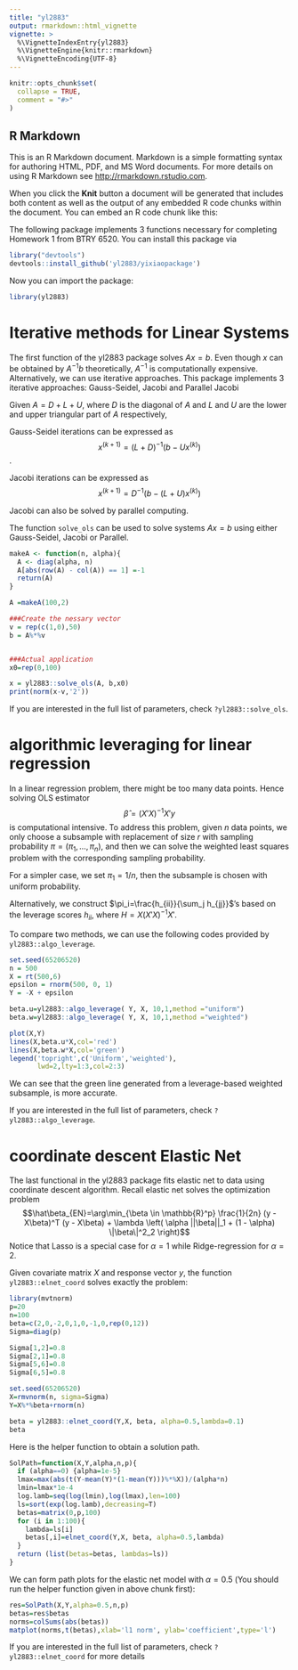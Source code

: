 ```yaml
---
title: "yl2883"
output: rmarkdown::html_vignette
vignette: >
  %\VignetteIndexEntry{yl2883}
  %\VignetteEngine{knitr::rmarkdown}
  %\VignetteEncoding{UTF-8}
---
```

```r
knitr::opts_chunk$set(
  collapse = TRUE,
  comment = "#>"
)
```
## R Markdown

This is an R Markdown document. Markdown is a simple formatting syntax for authoring HTML, PDF, and MS Word documents. For more details on using R Markdown see <http://rmarkdown.rstudio.com>.

When you click the **Knit** button a document will be generated that includes both content as well as the output of any embedded R code chunks within the document. You can embed an R code chunk like this:

The following package \textit{yl2883} implements 3 functions necessary for completing Homework 1 from BTRY 6520. You can install this package via


```r
library("devtools")
devtools::install_github('yl2883/yixiaopackage')
```

Now you can import the package:

```r
library(yl2883)
```

# Iterative methods for Linear Systems

The first function of the yl2883 package solves $Ax = b$.  Even though $x$ can be obtained by $A^{-1} b$ theoretically, $A^{-1}$ is computationally expensive. Alternatively, we can use iterative approaches.  This package implements 3 iterative approaches: Gauss-Seidel, Jacobi and Parallel Jacobi

Given $A = D + L + U$, where $D$ is the diagonal of $A$ and $L$ and $U$ are the lower and upper triangular part of $A$ respectively, 

Gauss-Seidel iterations can be expressed as $$x^{(k+1)} = (L + D)^{-1} (b - Ux^{(k)})$$.  

Jacobi iterations can be expressed as $$x^{(k+1)} = D^{-1} (b - (L + U) x^{(k)})$$ 

Jacobi can also be solved by parallel computing.

The function `solve_ols` can be used to solve systems $Ax = b$ using either Gauss-Seidel, Jacobi or Parallel.

```r
makeA <- function(n, alpha){
  A <- diag(alpha, n)
  A[abs(row(A) - col(A)) == 1] =-1
  return(A)
}

A =makeA(100,2)

###Create the nessary vector
v = rep(c(1,0),50)
b = A%*%v


###Actual application
x0=rep(0,100)

x = yl2883::solve_ols(A, b,x0)
print(norm(x-v,'2'))
```

If you are interested in the full list of parameters, check `?yl2883::solve_ols`.  

# algorithmic leveraging for linear regression

In a linear regression problem, there might be too many data points. Hence solving OLS estimator $$\hat{\beta} = (X' X)^{-1} X' y$$ is computational intensive. To address this problem, given $n$ data points, we only choose a subsample with replacement of size $r$ with sampling probability $\pi=(\pi_1, \ldots, \pi_n)$, and then we can solve the weighted least squares problem with the corresponding sampling probability. 

For a simpler case, we set $\pi_1 = 1/n$, then the subsample is chosen with uniform probability.  

Alternatively, we construct $\pi_i=\frac{h_{ii}}{\sum_j h_{jj}}$'s based on the leverage scores $h_{ii}$, where $H = X (X' X)^{-1} X'$.  

To compare two methods, we can use the following codes provided by `yl2883::algo_leverage`.
```r
set.seed(65206520)
n = 500
X = rt(500,6)
epsilon = rnorm(500, 0, 1)
Y = -X + epsilon

beta.u=yl2883::algo_leverage( Y, X, 10,1,method ="uniform")
beta.w=yl2883::algo_leverage( Y, X, 10,1,method ="weighted")

plot(X,Y)
lines(X,beta.u*X,col='red')
lines(X,beta.w*X,col='green')
legend('topright',c('Uniform','weighted'),
       lwd=2,lty=1:3,col=2:3)
```

We can see that the green line generated from a leverage-based weighted subsample, is more accurate.

If you are interested in the full list of parameters, check `?yl2883::algo_leverage`.

# coordinate descent Elastic Net

The last functional in the yl2883 package fits elastic net to data using coordinate descent algorithm. Recall elastic net solves the optimization problem 
$$\hat\beta_{EN}=\arg\min_{\beta \in \mathbb{R}^p} \frac{1}{2n} (y - X\beta)^T (y - X\beta) + \lambda \left(  \alpha ||\beta||_1 + (1 - \alpha) \|\beta\|^2_2 \right)$$
Notice that Lasso is a special case for $\alpha= 1$ while Ridge-regression for $\alpha= 2$.

Given covariate matrix $X$ and response vector $y$, the function `yl2883::elnet_coord` solves exactly the problem:
```r
library(mvtnorm)
p=20
n=100
beta=c(2,0,-2,0,1,0,-1,0,rep(0,12))
Sigma=diag(p)

Sigma[1,2]=0.8
Sigma[2,1]=0.8
Sigma[5,6]=0.8
Sigma[6,5]=0.8

set.seed(65206520)
X=rmvnorm(n, sigma=Sigma)
Y=X%*%beta+rnorm(n)

beta = yl2883::elnet_coord(Y,X, beta, alpha=0.5,lambda=0.1)
beta
```


Here is the helper function to obtain a solution path.
```r
SolPath=function(X,Y,alpha,n,p){
  if (alpha==0) {alpha=1e-5}
  lmax=max(abs(t(Y-mean(Y)*(1-mean(Y)))%*%X))/(alpha*n)
  lmin=lmax*1e-4
  log.lamb=seq(log(lmin),log(lmax),len=100)
  ls=sort(exp(log.lamb),decreasing=T)
  betas=matrix(0,p,100)
  for (i in 1:100){
    lambda=ls[i]
    betas[,i]=elnet_coord(Y,X, beta, alpha=0.5,lambda)
  }
  return (list(betas=betas, lambdas=ls))
}
```


We can form path plots for the elastic net model with $\alpha=0.5$ (You should run the helper function given in above chunk first):
```r
res=SolPath(X,Y,alpha=0.5,n,p)
betas=res$betas
norms=colSums(abs(betas))
matplot(norms,t(betas),xlab='l1 norm', ylab='coefficient',type='l')
```



If you are interested in the full list of parameters, check `?yl2883::elnet_coord` for more details  

